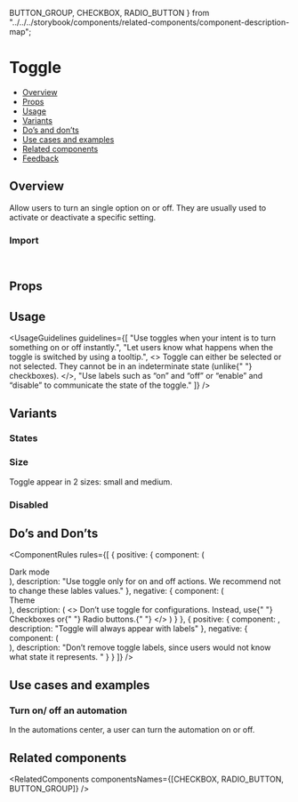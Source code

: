   BUTTON_GROUP,
  CHECKBOX,
  RADIO_BUTTON
} from "../../../storybook/components/related-components/component-description-map";

<Meta of={ToggleStories} />

# Toggle

- [Overview](#overview)
- [Props](#props)
- [Usage](#usage)
- [Variants](#variants)
- [Do’s and don’ts](#dos-and-donts)
- [Use cases and examples](#use-cases-and-examples)
- [Related components](#related-components)
- [Feedback](#feedback)

## Overview

Allow users to turn an single option on or off. They are usually used to activate or deactivate a specific setting.

<Canvas of={ToggleStories.Overview} />

### Import

```js
import { Toggle } from "monday-ui-react-core";
```

## Props

<PropsTable />

## Usage

<UsageGuidelines
  guidelines={[
    "Use toggles when your intent is to turn something on or off instantly.",
    "Let users know what happens when the toggle is switched by using a tooltip.",
    <>
      Toggle can either be selected or not selected. They cannot be in an indeterminate state (unlike{" "}
      <StorybookLink page="Inputs/Checkbox">checkboxes</StorybookLink>).
    </>,
    "Use labels such as “on” and “off” or “enable” and “disable” to communicate the state of the toggle."
  ]}
/>

<TipOtherComponents />

## Variants

### States

<Canvas of={ToggleStories.States} />

### Size

Toggle appear in 2 sizes: small and medium.

<Canvas of={ToggleStories.Size} />

### Disabled

<Canvas of={ToggleStories.Disabled} />

## Do’s and Don’ts

<ComponentRules
  rules={[
    {
      positive: {
        component: (
          <div className="monday-storybook-toggle_row">
            Dark mode <Toggle />
          </div>
        ),
        description: "Use toggle only for on and off actions. We recommend not to change these lables values."
      },
      negative: {
        component: (
          <div className="monday-storybook-toggle_row">
            Theme <Toggle offOverrideText="Light mode" onOverrideText="Dark mode" />
          </div>
        ),
        description: (
          <>
            Don’t use toggle for configurations. Instead, use{" "}
            <StorybookLink page="Inputs/Checkbox">Checkboxes</StorybookLink> or{" "}
            <StorybookLink page="Inputs/RadioButton">Radio buttons.</StorybookLink>{" "}
          </>
        )
      }
    },
    {
      positive: {
        component: <Toggle />,
        description: "Toggle will always appear with labels"
      },
      negative: {
        component: (
          <div className="monday-storybook-toggle_column">
            <Toggle offOverrideText="" />
            <Toggle areLabelsHidden />
          </div>
        ),
        description: "Don’t remove toggle labels, since users would not know what state it represents. "
      }
    }
  ]}
/>

## Use cases and examples

### Turn on/ off an automation

In the automations center, a user can turn the automation on or off.

<Canvas of={ToggleStories.TurnOnOffAnAutomation} />

## Related components

<RelatedComponents componentsNames={[CHECKBOX, RADIO_BUTTON, BUTTON_GROUP]} />
